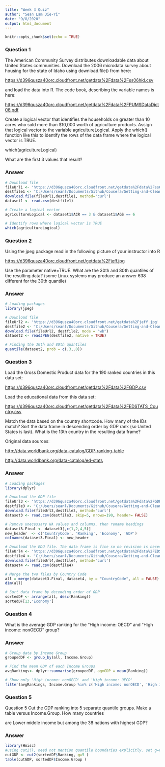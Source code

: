 ```yaml
---
title: "Week 3 Quiz"
author: "Sean Lam Jie-Yi"
date: "9/8/2020"
output: html_document
---
```


```r
knitr::opts_chunk$set(echo = TRUE)
```

### Question 1

The American Community Survey distributes downloadable data about United States communities. Download the 2006 microdata survey about housing for the state of Idaho using download.file() from here:

<https://d396qusza40orc.cloudfront.net/getdata%2Fdata%2Fss06hid.csv>

and load the data into R. The code book, describing the variable names is here:

<https://d396qusza40orc.cloudfront.net/getdata%2Fdata%2FPUMSDataDict06.pdf>

Create a logical vector that identifies the households on greater than 10 acres who sold more than $10,000 worth of agriculture products. Assign that logical vector to the variable agricultureLogical. Apply the which() function like this to identify the rows of the data frame where the logical vector is TRUE.

which(agricultureLogical)

What are the first 3 values that result?

### Answer
```r
# Download file 
fileUrl1 <- 'https://d396qusza40orc.cloudfront.net/getdata%2Fdata%2Fss06hid.csv'
destfile1 <- 'C:/Users/seanl/Documents/Github/Cousera/Getting-and-Cleaning-Data/Dataset1.csv'
download.file(fileUrl1,destfile1, method='curl')
dataset1 <- read.csv(destfile1)

# Create a logical vector 
agricultureLogical <- dataset1$ACR == 3 & dataset1$AGS == 6

# Identify rows where logical vector is TRUE
which(agricultureLogical)
```

### Question 2

Using the jpeg package read in the following picture of your instructor into R

<https://d396qusza40orc.cloudfront.net/getdata%2Fjeff.jpg>

Use the parameter native=TRUE. What are the 30th and 80th quantiles of the resulting data? (some Linux systems may produce an answer 638 different for the 30th quantile)

### Answer
```r
# Loading packages
library(jpeg)

# Download file
fileUrl2 <- 'https://d396qusza40orc.cloudfront.net/getdata%2Fjeff.jpg'
destfile2 <- 'C:/Users/seanl/Documents/Github/Cousera/Getting-and-Cleaning-Data/Dataset2.jpg'
download.file(fileUrl2, destfile2, mode = "wb") 
dataset2 <- readJPEG(destfile2, native = TRUE)

# Finding the 30th and 80th quantiles 
quantile(dataset2, prob = c(.3,.8))
```

### Question 3
Load the Gross Domestic Product data for the 190 ranked countries in this data set:

<https://d396qusza40orc.cloudfront.net/getdata%2Fdata%2FGDP.csv>

Load the educational data from this data set:

<https://d396qusza40orc.cloudfront.net/getdata%2Fdata%2FEDSTATS_Country.csv>

Match the data based on the country shortcode. How many of the IDs match? Sort the data frame in descending order by GDP rank (so United States is last). What is the 13th country in the resulting data frame?

Original data sources:

<http://data.worldbank.org/data-catalog/GDP-ranking-table>

<http://data.worldbank.org/data-catalog/ed-stats>

### Answer
```r
# Loading packages
library(dplyr)

# Download the GDP file
fileUrl3 <- 'https://d396qusza40orc.cloudfront.net/getdata%2Fdata%2FGDP.csv'
destfile3 <- 'C:/Users/seanl/Documents/Github/Cousera/Getting-and-Cleaning-Data/Dataset3.csv'
download.file(fileUrl3,destfile3, method='curl')
dataset3 <- read.csv(destfile3, skip=5, nrows=190, header= FALSE)

# Remove unecessary NA values and columns, then rename headings
dataset3.Final <- dataset3[,c(1,2,4,5)]
new_header  <- c('CountryCode', 'Ranking', 'Economy', 'GDP')
colnames(dataset3.Final) <- new_header

# Download the EDU file. The data frame is fine so no revision is necessary
fileUrl4 <- 'https://d396qusza40orc.cloudfront.net/getdata%2Fdata%2FEDSTATS_Country.csv'
destfile4 <- 'C:/Users/seanl/Documents/Github/Cousera/Getting-and-Cleaning-Data/Dataset4.csv'
download.file(fileUrl4,destfile4, method='curl')
dataset4 <- read.csv(destfile4)

# Merge the two files by Country Code
all = merge(dataset3.Final, dataset4, by = "CountryCode", all = FALSE)
dim(all)

# Sort data frame by decending order of GDP
sortedDF <- arrange(all, desc(Ranking))
sortedDF[13,'Economy']
```

### Question 4
What is the average GDP ranking for the "High income: OECD" and "High income: nonOECD" group?

### Answer
```r
# Group data by Income Group
groupedDF <- group_by(all, Income.Group)

# Find the mean GDP of each Income Groups
avgRankings<- dplyr::summarise(groupedDF, agvGDP = mean(Ranking))

# Show only 'High income: nonOECD' and 'High income: OECD'
filter(avgRankings, Income.Group %in% c('High income: nonOECD', 'High income: OECD'))
```

### Question 5
Question 5
Cut the GDP ranking into 5 separate quantile groups. Make a table versus Income.Group. How many countries

are Lower middle income but among the 38 nations with highest GDP?

### Answer 
```r
library(Hmisc)
#using cut2(), need not mention quantile boundaries explicitly, set g=no_of_quantile_groups
cutGDP <- cut2(sortedDF$Ranking, g=5 )
table(cutGDP, sortedDF$Income.Group )
```